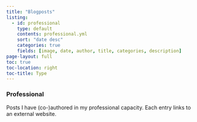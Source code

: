 ```yaml
---
title: "Blogposts"
listing:
  - id: professional
    type: default
    contents: professional.yml
    sort: "date desc"
    categories: true
    fields: [image, date, author, title, categories, description]
page-layout: full
toc: true
toc-location: right
toc-title: Type
---
```


### Professional

Posts I have (co-)authored in my professional capacity.
Each entry links to an external website.

:::{#professional}
:::
